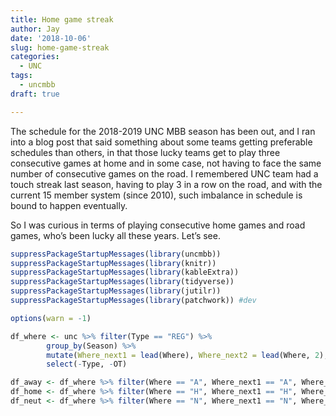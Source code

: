 ```yaml
---
title: Home game streak
author: Jay
date: '2018-10-06'
slug: home-game-streak
categories:
  - UNC
tags:
  - uncmbb
draft: true

---
```


The schedule for the 2018-2019 UNC MBB season has been out, and I ran into a blog post that said something about some teams getting preferable schedules than others, in that those lucky teams get to play three consecutive games at home and in some case, not having to face the same number of consecutive games on the road. I remembered UNC team had a touch streak last season, having to play 3 in a row on the road, and with the current 15 member system (since 2010), such imbalance in schedule is bound to happen eventually. 

So I was curious in terms of playing consecutive home games and road games, who's been lucky all these years. Let's see. 

```r
suppressPackageStartupMessages(library(uncmbb))
suppressPackageStartupMessages(library(knitr))
suppressPackageStartupMessages(library(kableExtra))
suppressPackageStartupMessages(library(tidyverse))
suppressPackageStartupMessages(library(jutilr))
suppressPackageStartupMessages(library(patchwork)) #dev

options(warn = -1)

df_where <- unc %>% filter(Type == "REG") %>%
        group_by(Season) %>%
        mutate(Where_next1 = lead(Where), Where_next2 = lead(Where, 2), Where_next3 = lead(Where, 3)) %>%
        select(-Type, -OT) 

df_away <- df_where %>% filter(Where == "A", Where_next1 == "A", Where_next2 == "A")
df_home <- df_where %>% filter(Where == "H", Where_next1 == "H", Where_next2 == "H")
df_neut <- df_where %>% filter(Where == "N", Where_next1 == "N", Where_next2 == "N")

```